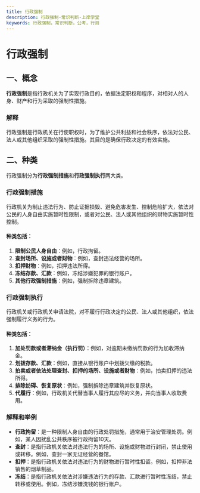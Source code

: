 ```yaml
---
title: 行政强制
description: 行政强制-常识判断-上岸学堂
keywords: 行政强制，常识判断，公考，行测
---
```


# 行政强制

## 一、概念
**行政强制**是指行政机关为了实现行政目的，依据法定职权和程序，对相对人的人身、财产和行为采取的强制性措施。

### 解释
行政强制是行政机关在行使职权时，为了维护公共利益和社会秩序，依法对公民、法人或其他组织采取的强制性措施。其目的是确保行政决定的有效实施。

## 二、种类
行政强制分为**行政强制措施**和**行政强制执行**两大类。

### 行政强制措施
行政机关为制止违法行为、防止证据损毁、避免危害发生、控制危险扩大，依法对公民的人身自由实施暂时性限制，或者对公民、法人或其他组织的财物实施暂时性控制。

#### 种类包括：
1. **限制公民人身自由**：例如，行政拘留。
2. **查封场所、设施或者财物**：例如，查封违法经营的场所。
3. **扣押财物**：例如，扣押违法所得。
4. **冻结存款、汇款**：例如，冻结涉嫌犯罪的银行账户。
5. **其他行政强制措施**：例如，强制拆除违章建筑。

### 行政强制执行
行政机关或行政机关申请法院，对不履行行政决定的公民、法人或其他组织，依法强制履行义务的行为。

#### 种类包括：
1. **加处罚款或者滞纳金（执行罚）**：例如，对逾期未缴纳罚款的行为加收滞纳金。
2. **划拨存款、汇款**：例如，直接从银行账户中划拨欠缴的税款。
3. **拍卖或者依法处理查封、扣押的场所、设施或者财物**：例如，拍卖扣押的违法所得。
4. **排除妨碍、恢复原状**：例如，强制拆除违章建筑并恢复原状。
5. **代履行**：例如，行政机关代替当事人履行其应尽的义务，并向当事人收取费用。

### 解释和举例
- **行政拘留**：是一种限制人身自由的行政处罚措施，通常用于治安管理处罚。例如，某人因扰乱公共秩序被行政拘留10天。
- **查封**：是指行政机关依法对违法行为的场所、设施或财物进行封闭，禁止使用或转移。例如，查封一家无证经营的餐馆。
- **扣押**：是指行政机关依法对违法行为的财物进行暂时性扣留。例如，扣押非法销售的烟草制品。
- **冻结**：是指行政机关依法对涉嫌违法行为的存款、汇款进行暂时性冻结，禁止转移或使用。例如，冻结涉嫌洗钱的银行账户。